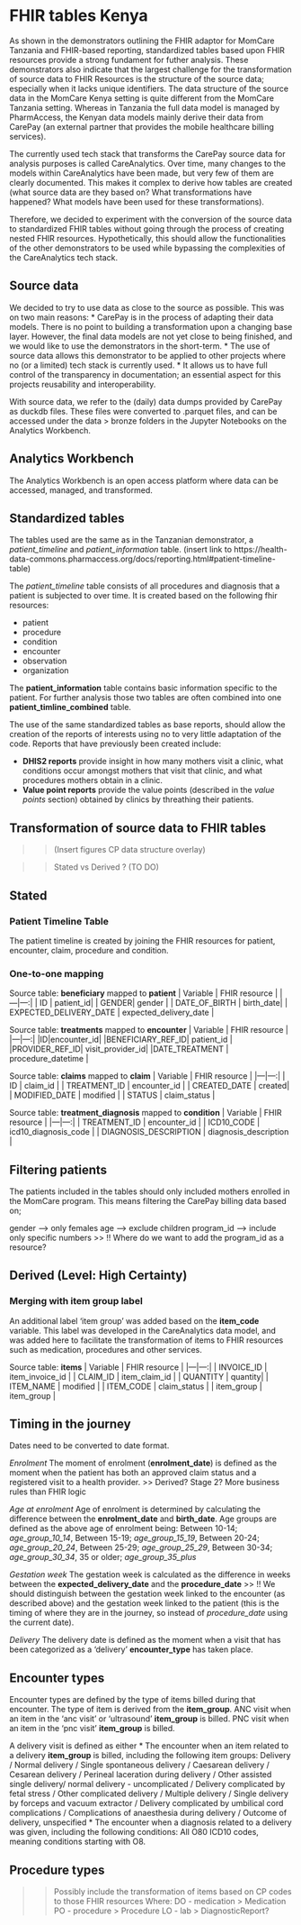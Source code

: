 # FHIR tables Kenya
As shown in the demonstrators outlining the FHIR adaptor for MomCare Tanzania and FHIR-based reporting, standardized tables based upon FHIR resources provide a strong fundament for futher analysis. These demonstrators also indicate that the largest challenge for the transformation of source data to FHIR Resources is the structure of the source data; especially when it lacks unique identifiers. The data structure of the source data in the MomCare Kenya setting is quite different from the MomCare Tanzania setting. Whereas in Tanzania the full data model is managed by PharmAccess, the Kenyan data models mainly derive their data from CarePay (an external partner that provides the mobile healthcare billing services). 

The currently used tech stack that transforms the CarePay source data for analysis purposes is called CareAnalytics. Over time, many changes to the models within CareAnalytics have been made, but very few of them are clearly documented. This makes it complex to derive how tables are created (what source data are they based on? What transformations have happened? What models have been used for these transformations).

Therefore, we decided to experiment with the conversion of the source data to standardized FHIR tables without going through the process of creating nested FHIR resources. Hypothetically, this should allow the functionalities of the other demonstrators to be used while bypassing the complexities of the CareAnalytics tech stack. 

## Source data
We decided to try to use data as close to the source as possible. This was on two main reasons: 
* CarePay is in the process of adapting their data models. There is no point to building a transformation upon a changing base layer. However, the final data models are not yet close to being finished, and we would like to use the demonstrators in the short-term. 
* The use of source data allows this demonstrator to be applied to other projects where no (or a limited) tech stack is currently used.
* It allows us to have full control of the transparency in documentation; an essential aspect for this projects reusability and interoperability. 

With source data, we refer to the (daily) data dumps provided by CarePay as duckdb files. These files were converted to .parquet files, and can be accessed under the data > bronze folders in the Jupyter Notebooks on the Analytics Workbench.

## Analytics Workbench
The Analytics Workbench is an open access platform where data can be accessed, managed, and transformed. 

## Standardized tables
The tables used are the same as in the Tanzanian demonstrator, a *patient_timeline* and *patient_information* table. (insert link to https://health-data-commons.pharmaccess.org/docs/reporting.html#patient-timeline-table)

The *patient_timeline* table consists of all procedures and diagnosis that a patient is subjected to over time. It is created based on the following fhir resources:  

* patient 
* procedure
* condition
* encounter
* observation
* organization

The **patient_information** table contains basic information specific to the patient. For further analysis those two tables are often combined into one **patient_timline_combined** table. 

The use of the same standardized tables as base reports, should allow the creation of the reports of interests using no to very little adaptation of the code. Reports that have previously been created include:

* **DHIS2 reports** provide insight in how many mothers visit a clinic, what conditions occur amongst mothers that visit that clinic, and what procedures mothers obtain in a clinic.
* **Value point reports** provide the value points (described in the *value points* section) obtained by clinics by threathing their patients.

## Transformation of source data to FHIR tables

>> (Insert figures CP data structure overlay)

>> Stated vs Derived ? (TO DO) 

## Stated
### Patient Timeline Table
The patient timeline is created by joining the FHIR resources for patient, encounter, claim, procedure and condition. 

### One-to-one mapping
Source table: **beneficiary** mapped to **patient**
| Variable | FHIR resource | 
|---|---:|
| ID | patient_id|
| GENDER| gender |
| DATE_OF_BIRTH | birth_date|
| EXPECTED_DELIVERY_DATE | expected_delivery_date |

Source table: **treatments** mapped to **encounter** 
| Variable | FHIR resource | 
|---|---:|
|ID|encounter_id|
|BENEFICIARY_REF_ID| patient_id |
|PROVIDER_REF_ID| visit_provider_id|
|DATE_TREATMENT | procedure_datetime |

Source table: **claims** mapped to **claim**
| Variable | FHIR resource | 
|---|---:|
| ID | claim_id |
| TREATMENT_ID | encounter_id |
| CREATED_DATE | created|
| MODIFIED_DATE | modified |
| STATUS | claim_status | 

Source table: **treatment_diagnosis** mapped to **condition**
| Variable | FHIR resource | 
|---|---:|
| TREATMENT_ID | encounter_id |
| ICD10_CODE | icd10_diagnosis_code |
| DIAGNOSIS_DESCRIPTION | diagnosis_description |

## Filtering patients

The patients included in the tables should only included mothers enrolled in the MomCare program. This means filtering the CarePay billing data based on; 

gender --> only females
age --> exclude children
program_id --> include only specific numbers
>> !! Where do we want to add the program_id as a resource? 

## Derived (Level: High Certainty) 
### Merging with item group label
An additional label 'item group' was added based on the **item_code** variable. This label was developed in the CareAnalytics data model, and was added here to facilitate the transformation of items to FHIR resources such as medication, procedures and other services.  

Source table: **items**
| Variable | FHIR resource | 
|---|---:|
| INVOICE_ID | item_invoice_id |
| CLAIM_ID | item_claim_id |
| QUANTITY | quantity|
| ITEM_NAME | modified |
| ITEM_CODE | claim_status |
| item_group | item_group | 

## Timing in the journey 
Dates need to be converted to date format. 

*Enrolment* 
The moment of enrolment (**enrolment_date**) is defined as the moment when the patient has both an approved claim status and a registered visit to a health provider. 
>> Derived? Stage 2? More business rules than FHIR logic

*Age at enrolment* 
Age of enrolment is determined by calculating the difference between the **enrolment_date** and **birth_date**. 
Age groups are defined as the above age of enrolment being: 
    Between 10-14; *age_group_10_14*, 
    Between 15-19; *age_group_15_19*,
    Between 20-24; *age_group_20_24*,
    Between 25-29; *age_group_25_29*,
    Between 30-34; *age_group_30_34*,
    35 or older; *age_group_35_plus*

*Gestation week* 
The gestation week is calculated as the difference in weeks between the **expected_delivery_date** and the **procedure_date** 
>> !! We should distinguish between the gestation week linked to the encounter (as described above) and the gestation week linked to the patient (this is the timing of where they are in the journey, so instead of *procedure_date* using the current date). 

*Delivery*
The delivery date is defined as the moment when a visit that has been categorized as a 'delivery' **encounter_type** has taken place. 

## Encounter types
Encounter types are defined by the type of items billed during that encounter. The type of item is derived from the **item_group**. 
ANC visit when an item in the 'anc visit' or 'ultrasound' **item_group** is billed. 
PNC visit when an item in the 'pnc visit' **item_group** is billed. 

A delivery visit is defined as either
* The encounter when an item related to a delivery **item_group** is billed, including the following item groups:
    Delivery / Normal delivery / Single spontaneous delivery / Caesarean delivery / Cesarean delivery / Perineal laceration during delivery / Other assisted single delivery/ normal delivery - uncomplicated / Delivery complicated by fetal stress / Other complicated delivery / Multiple delivery / Single delivery by forceps and vacuum extractor / Delivery complicated by umbilical cord complications / Complications of anaesthesia during delivery / Outcome of delivery, unspecified
* The encounter when a diagnosis related to a delivery was given, including the following conditions:
    All O80 ICD10 codes, meaning conditions starting with O8.

## Procedure types
>> Possibly include the transformation of items based on CP codes to those FHIR resources
    Where: 
    DO - medication > Medication
    PO - procedure > Procedure
    LO - lab > DiagnosticReport? 